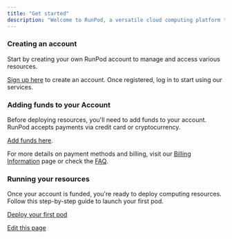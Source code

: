```yaml
---
title: "Get started"
description: "Welcome to RunPod, a versatile cloud computing platform tailored for artificial intelligence, machine learning applications, and broad computing needs."
---
```


### Creating an account[​](#creating-an-account "Direct link to Creating an account")

Start by creating your own RunPod account to manage and access various resources.

[Sign up here](https://www.runpod.io/console/signup) to create an account. Once registered, log in to start using our services.

### Adding funds to your Account[​](#adding-funds-to-your-account "Direct link to Adding funds to your Account")

Before deploying resources, you'll need to add funds to your account. RunPod accepts payments via credit card or cryptocurrency.

[Add funds here](https://www.runpod.io/console/user/billing).

For more details on payment methods and billing, visit our [Billing Information](/get-started/billing-information) page or check the [FAQ](/references/faq/manage-cards).

### Running your resources[​](#running-your-resources "Direct link to Running your resources")

Once your account is funded, you're ready to deploy computing resources. Follow this step-by-step guide to launch your first pod.

[Deploy your first pod](https://app.tango.us/app/embed/e494032e-b628-45d6-a134-fd86bb76b668)

[Edit this page](https://github.com/runpod/docs/blob/main/docs/get-started/get-started.md)
